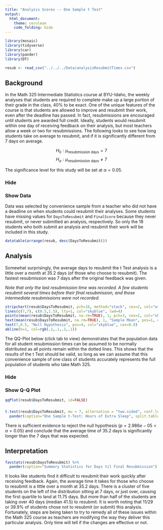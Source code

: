 ```yaml
---
title: "Analysis Scores -- One Sample t Test"
output: 
  html_document:
    theme: cerulean
    code_folding: hide
---
```


```r
library(mosaic)
library(tidyverse)
library(car)
library(pander)
library(DT)

resub <- read_csv("../../../Data/analysisResubmitTimes.csv")
```

## Background {.tabset .tabset-pills}

In the Math 325 Intermediate Statistics course at BYU-Idaho, the weekly analyses that students are required to complete make up a large portion of their grade in the class, 40\% to be exact. One of the unique features of the course is that students are allowed to improve and resubmit their work, even after the deadline has passed. In fact, resubmissions are encouraged until students are awarded full credit. Ideally, students would resubmit within one day of receiving feedback on their analysis, but most teachers allow a week or two for resubmissions. The following looks to see how long students take on average to resubmit, and if it is significantly different from 7 days on average.

$$
H_0: \mu_\text{resubmission days} = 7
$$
$$
H_a: \mu_\text{resubmission days} \neq 7
$$

The significance level for this study will be set at $\alpha = 0.05$.

### Hide

### Show Data

Data was selected by convenience sample from a teacher who did not have a deadline on when students could resubmit their analyses. Some students have missing values for `DaysToResubmit` and `FinalScore` because they never resubmit, or never submitted an analysis, respectively. So only the 18 students who both submit an analysis and resubmit their work will be included in this study.

```r
datatable(arrange(resub, desc(DaysToResubmit)))
```


## Analysis {.tabset .tabset-pills}

Somewhat surprisingly, the average days to resubmit the t Test analysis is a little over a month at 35.2 days (of those who choose to resubmit). The fastest resubmission was 7 days after the original feedback was given.

*Note that only the last resubmission time was recorded. A few students resubmit several times before their final resubmission, and those intermediate resubmissions were not recorded.*

```r
stripchart(resub$DaysToResubmit, pch=16, method="stack", cex=2, col="orange", main="Math 325 Student Resubmissions, t Test Analysis", xlab="Days Til Final Resubmission")
lines(c(7,7), c(0.5,1.5), lty=1, col="skyblue", lwd=4)
points(mean(resub$DaysToResubmit, na.rm=TRUE), 1, pch=3, cex=2, col="skyblue")
text(mean(resub$DaysToResubmit, na.rm=TRUE), 1, "Sample Mean", pos=1, cex=0.8, col="skyblue")
text(7,0.5, "Null Hypothesis", pos=4, col="skyblue", cex=0.8)
abline(h=1, col=rgb(.1,.1,.1,.1))
```

The QQ-Plot below (click tab to view) demonstrates that the population data for all student resubmission times can be assumed to be normally distributed as all points remain within the dotted lines. This shows that the results of the t Test should be valid, so long as we can assume that this convenience sample of one class of students accurately represents the full population of students who take Math 325.

### Hide

### Show Q-Q Plot

```r
qqPlot(resub$DaysToResubmit, id=FALSE)
```

### 

```r
t.test(resub$DaysToResubmit, mu = 7, alternative = "two.sided", conf.level = 0.95) %>%
  pander(caption="One Sample t-Test: Hours of Extra Sleep", split.table=Inf) 
```

There is sufficient evidence to reject the null hypothesis $(p = 2.986e-05 < \alpha = 0.05)$ and conclude that the average time of 35.2 days is significantly longer than the 7 days that was expected.

## Interpretation

```r
favstats(resub$DaysToResubmit) %>%
  pander(caption="Summary Statistics for Days til Final Resubmission")
```

It looks like students find it difficult to resubmit their work quickly after receiving feedback. Again, the average time it takes for those who choose to resubmit is a little over a month at 35.2 days. There is a cluster of five students on the left of the distribution sitting at 7 days, or just over, causing the first quartile to land at 11.75 days. But more than half of the students are taking over 40 days (median 41.5) to resubmit. It is worth noting that 11/29 or 39.9% of students chose not to resubmit (or submit) this analysis. Fortunately, steps are being taken to try to remedy all of these issues within the Math 325 course as teachers are modifying the way they deliver this particular analysis. Only time will tell if the changes are effective or not.




